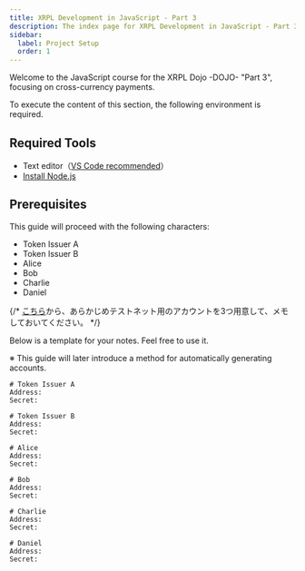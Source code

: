 ```yaml
---
title: XRPL Development in JavaScript - Part 3
description: The index page for XRPL Development in JavaScript - Part 3.
sidebar:
  label: Project Setup
  order: 1
---
```


Welcome to the JavaScript course for the XRPL Dojo -DOJO- "Part 3", focusing on cross-currency payments.

To execute the content of this section, the following environment is required.

## Required Tools

- Text editor（[VS Code recommended](/editor/install/)）
- [Install Node.js](/getting-started/node-js/)

## Prerequisites

This guide will proceed with the following characters:

- Token Issuer A
- Token Issuer B
- Alice
- Bob
- Charlie
- Daniel

{/* [こちら](https://xrpl.org/resources/dev-tools/xrp-faucets/)から、あらかじめテストネット用のアカウントを3つ用意して、メモしておいてください。 */}

Below is a template for your notes. Feel free to use it.

※ This guide will later introduce a method for automatically generating accounts.

```
# Token Issuer A
Address: 
Secret:

# Token Issuer B
Address: 
Secret:

# Alice
Address: 
Secret:

# Bob
Address: 
Secret:

# Charlie
Address: 
Secret: 

# Daniel
Address: 
Secret: 
```